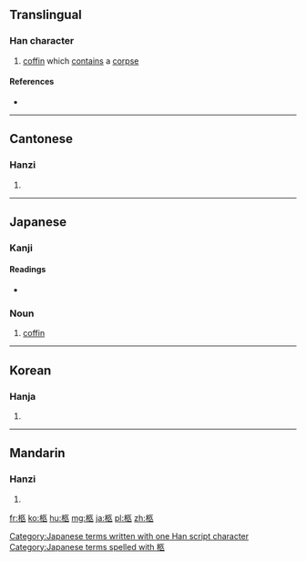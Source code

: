 {{also|柾}}
==Translingual==

===Han character===
{{Han char|rn=75|rad=木|as=05|sn=9|four=4191<sub>8</sub>|canj=木尸弓人 (DSNO)|ids=⿰[[木]][[匛]]}}

# [[coffin]] which [[contain]]s a [[corpse]]

====References====
* {{Han ref|kx=0520.140|dkj=14650|dj=0908.090|hdz=21180.070|uh=67E9|ud=26601|bh=AC5E|bd=44126}}

----

==Cantonese==

===Hanzi===
{{yue-hanzi|jyut=gau6|y=gau6}}

# {{defn|lang=yue|sort=木05}}

----

==Japanese==

===Kanji===
{{ja-kanji|grade=|rs=木05}}

====Readings====
* {{ja-readings|on=[[きゅう]] (kyū)|kun=[[ひつぎ]] (hitsugi)}}

===Noun===
{{ja-noun|k|hira=ひつぎ|rom=hitsugi}} 

# [[coffin]]

[[Category:Japanese terms written with one Han script character]]
[[Category:Japanese terms spelled with 柩]]
----

==Korean==

===Hanja===
{{ko-hanja|hangeul=구|eumhun=|rv=gu|mr=ku|y=kwu}}

# {{defn|lang=ko|sort=木05}}

----

==Mandarin==

===Hanzi===
{{cmn-hanzi|pin=[[jiù]] ([[jiu4]])|wg=chiu<sup>4</sup>}}

# {{defn|lang=cmn|sort=木05}}

[[fr:柩]]
[[ko:柩]]
[[hu:柩]]
[[mg:柩]]
[[ja:柩]]
[[pl:柩]]
[[zh:柩]]